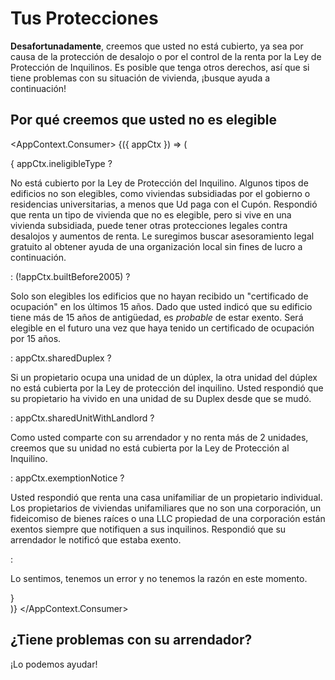 
# Tus Protecciones

**Desafortunadamente**, creemos que usted no está cubierto, ya sea por causa de la protección de desalojo o por el control de la renta por la Ley de Protección de Inquilinos. Es posible que tenga otros derechos, así que si tiene problemas con su situación de vivienda, ¡busque ayuda a continuación!

## Por qué creemos que usted no es elegible
<AppContext.Consumer>
    {({ appCtx }) => (
        <div>
            {
                appCtx.ineligibleType ?
                <p>No está cubierto por la Ley de Protección del Inquilino. Algunos tipos de edificios no son elegibles, como viviendas subsidiadas por el gobierno o residencias universitarias, a menos que Ud paga con el Cupón. Respondió que renta un tipo de vivienda que no es elegible, pero si vive en una vivienda subsidiada, puede tener otras protecciones legales contra desalojos y aumentos de renta. Le suregimos buscar asesoramiento legal gratuito al obtener ayuda de una organización local sin fines de lucro a continuación.</p>
                : (!appCtx.builtBefore2005) ?
                <p>Solo son elegibles los edificios que no hayan recibido un "certificado de ocupación" en los últimos 15 años. Dado que usted indicó que su edificio tiene más de 15 años de antigüedad, es <em>probable</em> de estar exento. Será elegible en el futuro una vez que haya tenido un certificado de ocupación por 15 años.</p>
                : appCtx.sharedDuplex ?
                <p>Si un propietario ocupa una unidad de un dúplex, la otra unidad del dúplex no está cubierta por la Ley de protección del inquilino. Usted respondió que su propietario ha vivido en una unidad de su Duplex desde que se mudó.</p>
                : appCtx.sharedUnitWithLandlord ?
                <p>Como usted comparte con su arrendador y no renta más de 2 unidades, creemos que su unidad no está cubierta por la Ley de Protección al Inquilino.</p>
                : appCtx.exemptionNotice ?
                <p>Usted respondió que renta una casa unifamiliar de un propietario individual. Los propietarios de viviendas unifamiliares que no son una corporación, un fideicomiso de bienes raíces o una LLC propiedad de una corporación están exentos siempre que notifiquen a sus inquilinos. Respondió que su arrendador le notificó que estaba exento.</p>
                :
                <p>Lo sentimos, tenemos un error y no tenemos la razón en este momento.</p>
            }
        </div>
    )}
</AppContext.Consumer>

## ¿Tiene problemas con su arrendador?
<PrimaryButton to="/es/getHelp">¡Lo podemos ayudar!</PrimaryButton>
